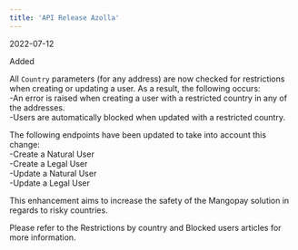 ```yaml
---
title: 'API Release Azolla'  
---
```

<span class="date">2022-07-12</span>  
  
  
<div class="pill pill-green">Added</div>  
  

All `Country` parameters (for any address) are now checked for restrictions when creating or updating a user. As a result, the following occurs:  
-An error is raised when creating a user with a restricted country in any of the addresses.  
-Users are automatically blocked when updated with a restricted country.  

The following endpoints have been updated to take into account this change:  
-Create a Natural User  
-Create a Legal User  
-Update a Natural User  
-Update a Legal User  

This enhancement aims to increase the safety of the Mangopay solution in regards to risky countries.  

Please refer to the Restrictions by country and Blocked users articles for more information.